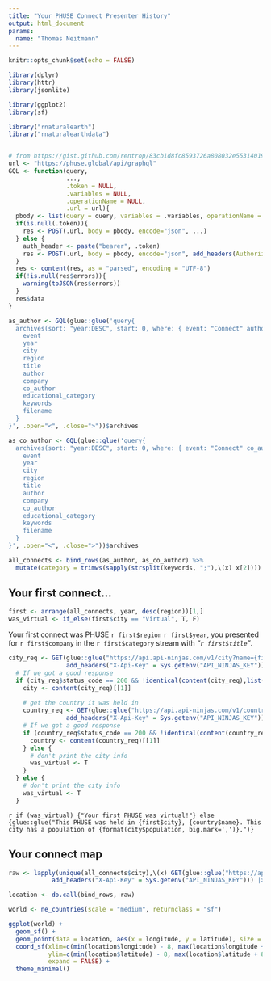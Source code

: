 ```yaml
---
title: "Your PHUSE Connect Presenter History"
output: html_document
params:
  name: "Thomas Neitmann"
---
```


```r
knitr::opts_chunk$set(echo = FALSE)

library(dplyr)
library(httr)
library(jsonlite)

library(ggplot2)
library(sf)

library("rnaturalearth")
library("rnaturalearthdata")


# from https://gist.github.com/rentrop/83cb1d8fc8593726a808032e55314019
url <- "https://phuse.global/api/graphql"
GQL <- function(query, 
                ..., 
                .token = NULL,
                .variables = NULL, 
                .operationName = NULL, 
                .url = url){
  pbody <- list(query = query, variables = .variables, operationName = .operationName)
  if(is.null(.token)){
    res <- POST(.url, body = pbody, encode="json", ...)
  } else {
    auth_header <- paste("bearer", .token)
    res <- POST(.url, body = pbody, encode="json", add_headers(Authorization=auth_header), ...)
  }
  res <- content(res, as = "parsed", encoding = "UTF-8")
  if(!is.null(res$errors)){
    warning(toJSON(res$errors))
  }
  res$data
}

as_author <- GQL(glue::glue('query{
  archives(sort: "year:DESC", start: 0, where: { event: "Connect" author_contains: "<params$name>" }) {
    event
    year
    city
    region
    title
    author
    company
    co_author
    educational_category
    keywords
    filename
  }
}', .open="<", .close=">"))$archives

as_co_author <- GQL(glue::glue('query{
  archives(sort: "year:DESC", start: 0, where: { event: "Connect" co_author_contains: "<params$name>" }) {
    event
    year
    city
    region
    title
    author
    company
    co_author
    educational_category
    keywords
    filename
  }
}', .open="<", .close=">"))$archives

all_connects <- bind_rows(as_author, as_co_author) %>%
  mutate(category = trimws(sapply(strsplit(keywords, ";"),\(x) x[2])))
```

## Your first connect...

```r
first <- arrange(all_connects, year, desc(region))[1,]
was_virtual <- if_else(first$city == "Virtual", T, F)
```

Your first connect was PHUSE `r first$region` `r first$year`, you presented for `r first$company` in the `r first$category` stream with _"`r first$title`"_.

```r
city_req <- GET(glue::glue("https://api.api-ninjas.com/v1/city?name={first$city}"), 
                add_headers("X-Api-Key" = Sys.getenv("API_NINJAS_KEY")))
  # If we got a good response
  if (city_req$status_code == 200 && !identical(content(city_req),list())) {
    city <- content(city_req)[[1]]
    
    # get the country it was held in
    country_req <- GET(glue::glue("https://api.api-ninjas.com/v1/country?name={city$country}"), 
                add_headers("X-Api-Key" = Sys.getenv("API_NINJAS_KEY")))
    # If we got a good response
    if (country_req$status_code == 200 && !identical(content(country_req), list())) {
      country <- content(country_req)[[1]]
    } else {
      # don't print the city info
      was_virtual <- T
    }
  } else {
    # don't print the city info
    was_virtual <- T
  }
```


`r if (was_virtual) {"Your first PHUSE was virtual!"} else {glue::glue("This PHUSE was held in {first$city}, {country$name}. This city has a population of {format(city$population, big.mark=',')}.")}`


## Your connect map

```r
raw <- lapply(unique(all_connects$city),\(x) GET(glue::glue("https://api.api-ninjas.com/v1/city?name={x}"), 
            add_headers("X-Api-Key" = Sys.getenv("API_NINJAS_KEY"))) |> content())

location <- do.call(bind_rows, raw)
```

```r
world <- ne_countries(scale = "medium", returnclass = "sf")

ggplot(world) + 
  geom_sf() +
  geom_point(data = location, aes(x = longitude, y = latitude), size = 4, shape = 23, fill = "blue") +
  coord_sf(xlim=c(min(location$longitude) - 8, max(location$longitude + 8)), 
           ylim=c(min(location$latitude) - 8, max(location$latitude + 8)),
           expand = FALSE) +
  theme_minimal()
```